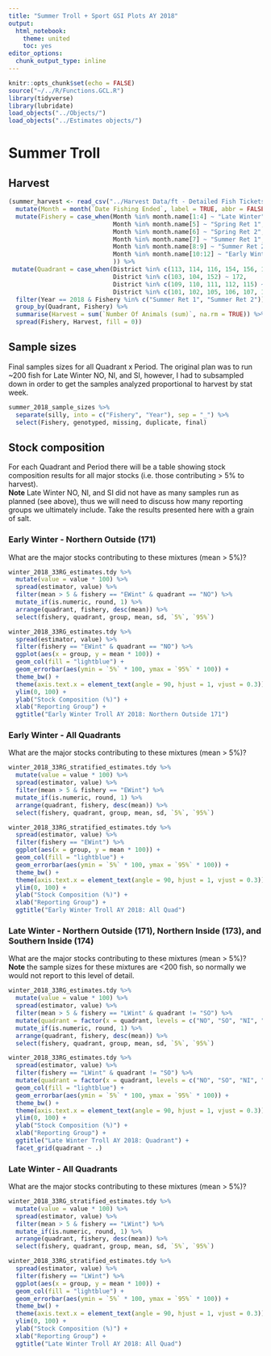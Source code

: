 ```yaml
---
title: "Summer Troll + Sport GSI Plots AY 2018"
output:
  html_notebook:
    theme: united
    toc: yes
editor_options: 
  chunk_output_type: inline
---
```


```r
knitr::opts_chunk$set(echo = FALSE)
source("~/../R/Functions.GCL.R")
library(tidyverse)
library(lubridate)
load_objects("../Objects/")
load_objects("../Estimates objects/")
```

# Summer Troll

## Harvest

```r
(summer_harvest <- read_csv("../Harvest Data/ft - Detailed Fish Tickets_traditional.csv") %>% 
  mutate(Month = month(`Date Fishing Ended`, label = TRUE, abbr = FALSE)) %>% 
  mutate(Fishery = case_when(Month %in% month.name[1:4] ~ "Late Winter",
                             Month %in% month.name[5] ~ "Spring Ret 1", 
                             Month %in% month.name[6] ~ "Spring Ret 2", 
                             Month %in% month.name[7] ~ "Summer Ret 1",
                             Month %in% month.name[8:9] ~ "Summer Ret 2",
                             Month %in% month.name[10:12] ~ "Early Winter"
                             )) %>% 
 mutate(Quadrant = case_when(District %in% c(113, 114, 116, 154, 156, 157, 181, 183, 189) ~ 171,
                             District %in% c(103, 104, 152) ~ 172,
                             District %in% c(109, 110, 111, 112, 115) ~ 173,
                             District %in% c(101, 102, 105, 106, 107, 108) ~ 174)) %>% 
  filter(Year == 2018 & Fishery %in% c("Summer Ret 1", "Summer Ret 2")) %>% 
  group_by(Quadrant, Fishery) %>% 
  summarise(Harvest = sum(`Number Of Animals (sum)`, na.rm = TRUE)) %>% 
  spread(Fishery, Harvest, fill = 0))
```

## Sample sizes

Final samples sizes for all Quadrant x Period. The original plan was to run ~200 fish for Late Winter NO, NI, and SI, however, I had to subsampled down in order to get the samples analyzed proportional to harvest by stat week.
```r
summer_2018_sample_sizes %>% 
  separate(silly, into = c("Fishery", "Year"), sep = "_") %>% 
  select(Fishery, genotyped, missing, duplicate, final)
```

## Stock composition
For each Quadrant and Period there will be a table showing stock composition results for all major stocks (i.e. those contributing > 5% to harvest).  
**Note** Late Winter NO, NI, and SI did not have as many samples run as planned (see above), thus we will need to discuss how many reporting groups we ultimately include. Take the results presented here with a grain of salt.

### Early Winter - Northern Outside (171)
What are the major stocks contributing to these mixtures (mean > 5%)?
```r
winter_2018_33RG_estimates.tdy %>% 
  mutate(value = value * 100) %>% 
  spread(estimator, value) %>% 
  filter(mean > 5 & fishery == "EWint" & quadrant == "NO") %>% 
  mutate_if(is.numeric, round, 1) %>% 
  arrange(quadrant, fishery, desc(mean)) %>% 
  select(fishery, quadrant, group, mean, sd, `5%`, `95%`)
```

```r
winter_2018_33RG_estimates.tdy %>% 
  spread(estimator, value) %>% 
  filter(fishery == "EWint" & quadrant == "NO") %>% 
  ggplot(aes(x = group, y = mean * 100)) +
  geom_col(fill = "lightblue") +
  geom_errorbar(aes(ymin = `5%` * 100, ymax = `95%` * 100)) +
  theme_bw() +
  theme(axis.text.x = element_text(angle = 90, hjust = 1, vjust = 0.3)) +
  ylim(0, 100) +
  ylab("Stock Composition (%)") +
  xlab("Reporting Group") +
  ggtitle("Early Winter Troll AY 2018: Northern Outside 171")
```

### Early Winter - All Quadrants
What are the major stocks contributing to these mixtures (mean > 5%)?
```r
winter_2018_33RG_stratified_estimates.tdy %>% 
  mutate(value = value * 100) %>% 
  spread(estimator, value) %>% 
  filter(mean > 5 & fishery == "EWint") %>% 
  mutate_if(is.numeric, round, 1) %>% 
  arrange(quadrant, fishery, desc(mean)) %>% 
  select(fishery, quadrant, group, mean, sd, `5%`, `95%`)
```

```r
winter_2018_33RG_stratified_estimates.tdy %>% 
  spread(estimator, value) %>% 
  filter(fishery == "EWint") %>% 
  ggplot(aes(x = group, y = mean * 100)) +
  geom_col(fill = "lightblue") +
  geom_errorbar(aes(ymin = `5%` * 100, ymax = `95%` * 100)) +
  theme_bw() +
  theme(axis.text.x = element_text(angle = 90, hjust = 1, vjust = 0.3)) +
  ylim(0, 100) +
  ylab("Stock Composition (%)") +
  xlab("Reporting Group") +
  ggtitle("Early Winter Troll AY 2018: All Quad")
```

### Late Winter - Northern Outside (171), Northern Inside (173), and Southern Inside (174)
What are the major stocks contributing to these mixtures (mean > 5%)?  
**Note** the sample sizes for these mixtures are <200 fish, so normally we would not report to this level of detail.
```r
winter_2018_33RG_estimates.tdy %>% 
  mutate(value = value * 100) %>% 
  spread(estimator, value) %>% 
  filter(mean > 5 & fishery == "LWint" & quadrant != "SO") %>% 
  mutate(quadrant = factor(x = quadrant, levels = c("NO", "SO", "NI", "SI"))) %>% 
  mutate_if(is.numeric, round, 1) %>% 
  arrange(quadrant, fishery, desc(mean)) %>% 
  select(fishery, quadrant, group, mean, sd, `5%`, `95%`)
```

```r
winter_2018_33RG_estimates.tdy %>% 
  spread(estimator, value) %>% 
  filter(fishery == "LWint" & quadrant != "SO") %>% 
  mutate(quadrant = factor(x = quadrant, levels = c("NO", "SO", "NI", "SI"))) %>%   ggplot(aes(x = group, y = mean * 100)) +
  geom_col(fill = "lightblue") +
  geom_errorbar(aes(ymin = `5%` * 100, ymax = `95%` * 100)) +
  theme_bw() +
  theme(axis.text.x = element_text(angle = 90, hjust = 1, vjust = 0.3)) +
  ylim(0, 100) +
  ylab("Stock Composition (%)") +
  xlab("Reporting Group") +
  ggtitle("Late Winter Troll AY 2018: Quadrant") +
  facet_grid(quadrant ~ .)
```

### Late Winter - All Quadrants
What are the major stocks contributing to these mixtures (mean > 5%)?
```r
winter_2018_33RG_stratified_estimates.tdy %>% 
  mutate(value = value * 100) %>% 
  spread(estimator, value) %>% 
  filter(mean > 5 & fishery == "LWint") %>% 
  mutate_if(is.numeric, round, 1) %>% 
  arrange(quadrant, fishery, desc(mean)) %>% 
  select(fishery, quadrant, group, mean, sd, `5%`, `95%`)
```

```r
winter_2018_33RG_stratified_estimates.tdy %>% 
  spread(estimator, value) %>% 
  filter(fishery == "LWint") %>% 
  ggplot(aes(x = group, y = mean * 100)) +
  geom_col(fill = "lightblue") +
  geom_errorbar(aes(ymin = `5%` * 100, ymax = `95%` * 100)) +
  theme_bw() +
  theme(axis.text.x = element_text(angle = 90, hjust = 1, vjust = 0.3)) +
  ylim(0, 100) +
  ylab("Stock Composition (%)") +
  xlab("Reporting Group") +
  ggtitle("Late Winter Troll AY 2018: All Quad")
```
